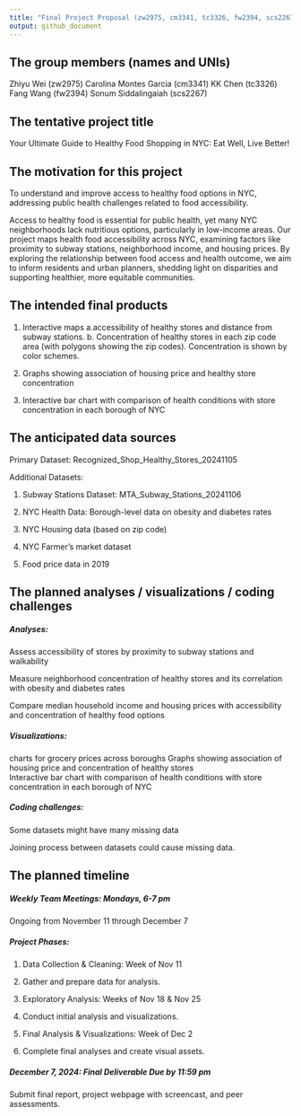 ```yaml
---
title: "Final Project Proposal (zw2975, cm3341, tc3326, fw2394, scs2267)"
output: github_document
---
```


## The group members (names and UNIs) 

Zhiyu Wei (zw2975) 
Carolina Montes Garcia (cm3341) 
KK Chen (tc3326) 
Fang Wang (fw2394) 
Sonum Siddalingaiah (scs2267) 

## The tentative project title 

Your Ultimate Guide to Healthy Food Shopping in NYC: Eat Well, Live Better! 

## The motivation for this project

To understand and improve access to healthy food options in NYC, addressing public health challenges related to food accessibility.   

Access to healthy food is essential for public health, yet many NYC neighborhoods lack nutritious options, particularly in low-income areas. Our project maps health food accessibility across NYC, examining factors like proximity to subway stations, neighborhood income, and housing prices. By exploring the relationship between food access and health outcome, we aim to inform residents and urban planners, shedding light on disparities and supporting healthier, more equitable communities.  

## The intended final products 

1. Interactive maps a.accessibility of healthy stores and distance from subway stations. b. Concentration of healthy stores in each zip code area (with polygons showing the zip codes). Concentration is shown by color schemes.  

2. Graphs showing association of housing price and healthy store concentration  

3. Interactive bar chart with comparison of health conditions with store concentration in each borough of NYC 

## The anticipated data sources 
Primary Dataset: Recognized_Shop_Healthy_Stores_20241105 

Additional Datasets: 

1. Subway Stations Dataset: MTA_Subway_Stations_20241106  

2. NYC Health Data: Borough-level data on obesity and diabetes rates 

3. NYC Housing data (based on zip code)

4. NYC Farmer's market dataset

5. Food price data in 2019 


## The planned analyses / visualizations / coding challenges 

##### Analyses: 

Assess accessibility of stores by proximity to subway stations and walkability   

Measure neighborhood concentration of healthy stores and its correlation with obesity and diabetes rates   

Compare median household income and housing prices with accessibility and concentration of healthy food options  

##### Visualizations: 

charts for grocery prices across boroughs 
Graphs showing association of housing price and concentration of healthy stores  
Interactive bar chart with comparison of health conditions with store concentration in each borough of NYC 

##### Coding challenges: 

Some datasets might have many missing data 

Joining process between datasets could cause missing data.   

## The planned timeline 

##### Weekly Team Meetings: Mondays, 6-7 pm 

Ongoing from November 11 through December 7 

##### Project Phases: 

1. Data Collection & Cleaning: Week of Nov 11 

2. Gather and prepare data for analysis. 

3. Exploratory Analysis: Weeks of Nov 18 & Nov 25 

4. Conduct initial analysis and visualizations. 

5. Final Analysis & Visualizations: Week of Dec 2 

6. Complete final analyses and create visual assets. 

##### December 7, 2024: Final Deliverable Due by 11:59 pm 

Submit final report, project webpage with screencast, and peer assessments. 